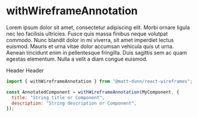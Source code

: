 


<Meta title="@matt-dunn/react-wireframes/withWireframeAnnotation" component={withWireframeAnnotation} />

# withWireframeAnnotation

Lorem ipsum dolor sit amet, consectetur adipiscing elit. Morbi ornare ligula nec leo facilisis ultricies. Fusce quis massa finibus neque volutpat commodo. Nunc blandit dolor in mi viverra, sit amet imperdiet lectus euismod. Mauris et urna vitae dolor accumsan vehicula quis ut urna. Aenean tincidunt enim in pellentesque fringilla. Duis sagittis sem ac quam egestas elementum. Nulla a velit a diam congue euismod.

<Props of={withWireframeAnnotationInterfaceDefinition} />

<Preview withSource={false}>
    <Story name="Default">
      <WireframeProvider api={wireframeAPI}>
        <WASample>Header</WASample>
      </WireframeProvider>
    </Story>
    <Story name="With annotation identifier">
      <WireframeProvider api={wireframeAPIOpen}>
        <WASample>Header</WASample>
      </WireframeProvider>
    </Story>
</Preview>


```js
import { withWireframeAnnotation } from "@matt-dunn/react-wireframes";

const AnnotatedComponent = withWireframeAnnotation(MyComponent, {
  title: "String title or Component",
  description: "String description or Component",
});
```
